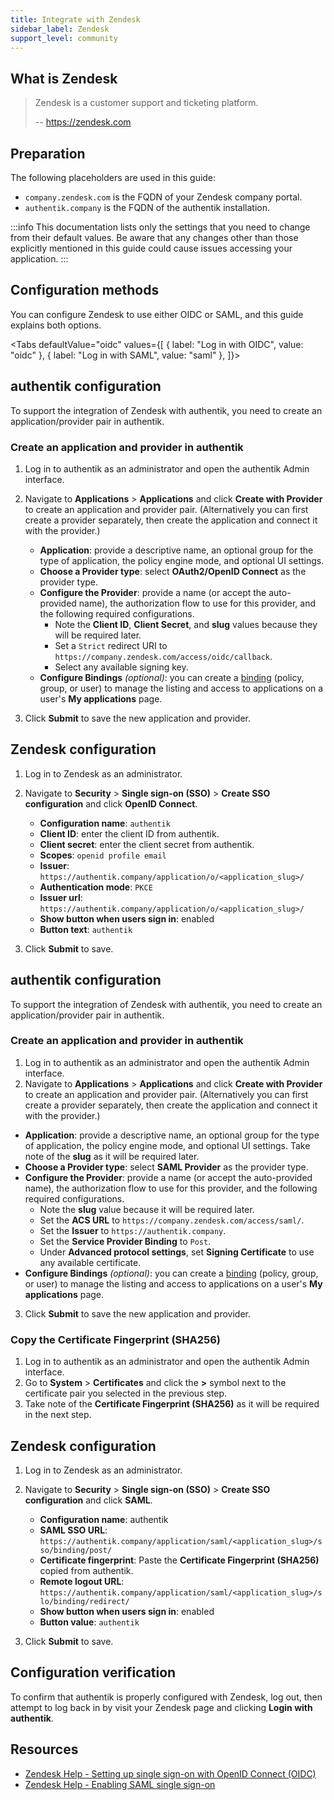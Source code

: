 ```yaml
---
title: Integrate with Zendesk
sidebar_label: Zendesk
support_level: community
---
```



## What is Zendesk

> Zendesk is a customer support and ticketing platform.
>
> -- https://zendesk.com

## Preparation

The following placeholders are used in this guide:

- `company.zendesk.com` is the FQDN of your Zendesk company portal.
- `authentik.company` is the FQDN of the authentik installation.

:::info
This documentation lists only the settings that you need to change from their default values. Be aware that any changes other than those explicitly mentioned in this guide could cause issues accessing your application.
:::

## Configuration methods

You can configure Zendesk to use either OIDC or SAML, and this guide explains both options.

<Tabs
  defaultValue="oidc"
  values={[
    { label: "Log in with OIDC", value: "oidc" },
    { label: "Log in with SAML", value: "saml" },
  ]}>
  <TabItem value="oidc">

## authentik configuration

To support the integration of Zendesk with authentik, you need to create an application/provider pair in authentik.

### Create an application and provider in authentik

1. Log in to authentik as an administrator and open the authentik Admin interface.
2. Navigate to **Applications** > **Applications** and click **Create with Provider** to create an application and provider pair. (Alternatively you can first create a provider separately, then create the application and connect it with the provider.)
    - **Application**: provide a descriptive name, an optional group for the type of application, the policy engine mode, and optional UI settings.
    - **Choose a Provider type**: select **OAuth2/OpenID Connect** as the provider type.
    - **Configure the Provider**: provide a name (or accept the auto-provided name), the authorization flow to use for this provider, and the following required configurations.
        - Note the **Client ID**, **Client Secret**, and **slug** values because they will be required later.
        - Set a `Strict` redirect URI to `https://company.zendesk.com/access/oidc/callback`.
        - Select any available signing key.
    - **Configure Bindings** _(optional)_: you can create a [binding](/docs/add-secure-apps/flows-stages/bindings/) (policy, group, or user) to manage the listing and access to applications on a user's **My applications** page.

3. Click **Submit** to save the new application and provider.

## Zendesk configuration

1. Log in to Zendesk as an administrator.
2. Navigate to **Security** > **Single sign-on (SSO)** > **Create SSO configuration** and click **OpenID Connect**.
    - **Configuration name**: `authentik`
    - **Client ID**: enter the client ID from authentik.
    - **Client secret**: enter the client secret from authentik.
    - **Scopes**: `openid profile email`
    - **Issuer**: `https://authentik.company/application/o/<application_slug>/`
    - **Authentication mode**: `PKCE`
    - **Issuer url**: `https://authentik.company/application/o/<application_slug>/`
    - **Show button when users sign in**: enabled
    - **Button text**: `authentik`

3. Click **Submit** to save.

  </TabItem>
  <TabItem value="saml">

## authentik configuration

To support the integration of Zendesk with authentik, you need to create an application/provider pair in authentik.

### Create an application and provider in authentik

1. Log in to authentik as an administrator and open the authentik Admin interface.
2. Navigate to **Applications** > **Applications** and click **Create with Provider** to create an application and provider pair. (Alternatively you can first create a provider separately, then create the application and connect it with the provider.)

- **Application**: provide a descriptive name, an optional group for the type of application, the policy engine mode, and optional UI settings. Take note of the **slug** as it will be required later.
- **Choose a Provider type**: select **SAML Provider** as the provider type.
- **Configure the Provider**: provide a name (or accept the auto-provided name), the authorization flow to use for this provider, and the following required configurations.
    - Note the **slug** value because it will be required later.
    - Set the **ACS URL** to `https://company.zendesk.com/access/saml/`.
    - Set the **Issuer** to `https://authentik.company`.
    - Set the **Service Provider Binding** to `Post`.
    - Under **Advanced protocol settings**, set **Signing Certificate** to use any available certificate.
- **Configure Bindings** _(optional)_: you can create a [binding](/docs/add-secure-apps/flows-stages/bindings/) (policy, group, or user) to manage the listing and access to applications on a user's **My applications** page.

3. Click **Submit** to save the new application and provider.

### Copy the Certificate Fingerprint (SHA256)

1. Log in to authentik as an administrator and open the authentik Admin interface.
2. Go to **System** > **Certificates** and click the **>** symbol next to the certificate pair you selected in the previous step.
3. Take note of the **Certificate Fingerprint (SHA256)** as it will be required in the next step.

## Zendesk configuration

1. Log in to Zendesk as an administrator.
2. Navigate to **Security** > **Single sign-on (SSO)** > **Create SSO configuration** and click **SAML**.
    - **Configuration name**: authentik
    - **SAML SSO URL**: `https://authentik.company/application/saml/<application_slug>/sso/binding/post/`
    - **Certificate fingerprint**: Paste the **Certificate Fingerprint (SHA256)** copied from authentik.
    - **Remote logout URL**: `https://authentik.company/application/saml/<application_slug>/slo/binding/redirect/`
    - **Show button when users sign in**: enabled
    - **Button value**: `authentik`

3. Click **Submit** to save.

  </TabItem>
</Tabs>

## Configuration verification

To confirm that authentik is properly configured with Zendesk, log out, then attempt to log back in by visit your Zendesk page and clicking **Login with authentik**.

## Resources

- [Zendesk Help - Setting up single sign-on with OpenID Connect (OIDC)](https://support.zendesk.com/hc/en-us/articles/7957465432474-Setting-up-single-sign-on-with-OpenID-Connect-OIDC)
- [Zendesk Help - Enabling SAML single sign-on](https://support.zendesk.com/hc/en-us/articles/4408887505690-Enabling-SAML-single-sign-on)
